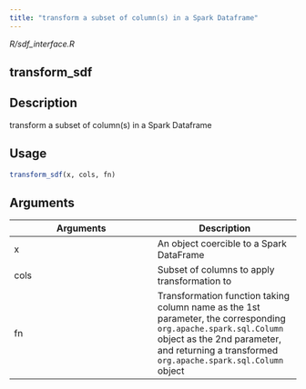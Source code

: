 ```yaml
---
title: "transform a subset of column(s) in a Spark Dataframe"
---
```


*R/sdf_interface.R*

## transform_sdf

## Description
transform a subset of column(s) in a Spark Dataframe 


## Usage
```r
transform_sdf(x, cols, fn) 
```

## Arguments
|Arguments|Description|
|---|---|
| x | An object coercible to a Spark DataFrame |
| cols | Subset of columns to apply transformation to |
| fn | Transformation function taking column name as the 1st parameter, the corresponding `org.apache.spark.sql.Column` object as the 2nd parameter, and returning a transformed `org.apache.spark.sql.Column` object |







